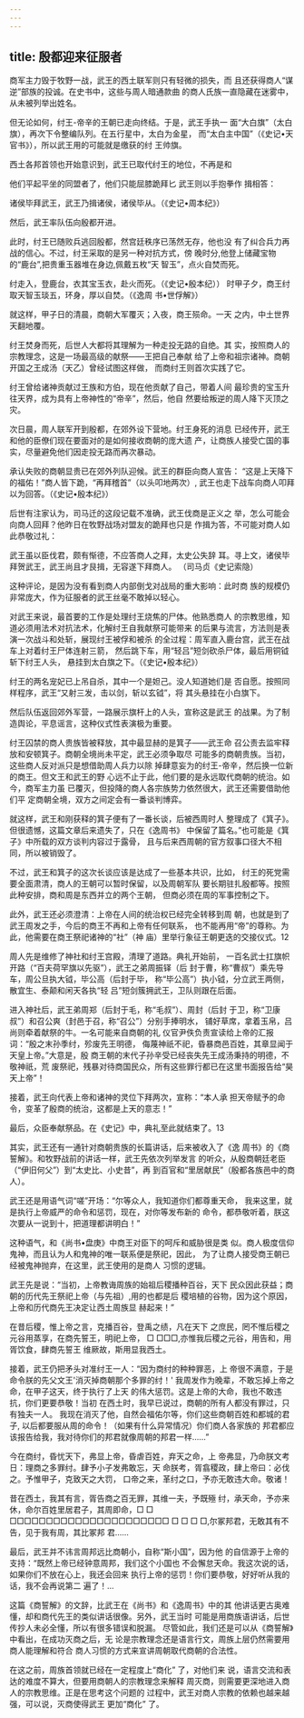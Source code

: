 ```yaml
---
---
---
```

title: 殷都迎来征服者
---



商军主力毁于牧野一战，武王的西土联军则只有轻微的损失，而 且还获得商人“谋逆”部族的投诚。在史书中，这些与周人暗通款曲 的商人氏族一直隐藏在迷雾中，从未被列举出姓名。

但无论如何，纣王-帝辛的王朝已走向终结。于是，武王手执一 面“大白旗”（太白旗），再次下令整编队列。在五行星中，太白为金星， 而“太白主中国”（《史记•天官书》），所以武王用的可能就是缴获的纣 王帅旗。

西土各邦首领也开始意识到，武王已取代纣王的地位，不再是和

他们平起平坐的同盟者了，他们只能屈膝跪拜匕 武王则以手抱拳作 揖相答：

诸侯毕拜武王，武王乃揖诸侯，诸侯毕从。（《史记•周本纪》）

然后，武王率队伍向殷都开进。

此时，纣王已随败兵逃回殷都，然宫廷秩序已荡然无存，他也没 有了纠合兵力再战的信心。不过，纣王采取的是另一种对抗方式，傍 晚时分,他登上储藏宝物的“鹿台”,把贵重玉器堆在身边,佩戴五枚“天 智玉”，点火自焚而死。

纣走入，登鹿台，衣其宝玉衣，赴火而死。（《史记•殷本纪）） 时甲子夕，商王纣取天智玉琰五，环身，厚以自焚。（《逸周 书•世俘解》）

就这样，甲子日的清晨，商朝大军覆灭；入夜，商王殒命。一天 之内，中土世界天翻地覆。

纣王焚身而死，后世人大都将其理解为一种走投无路的自绝。其 实，按照商人的宗教理念，这是一场最高级的献祭——王把自己奉献 给了上帝和祖宗诸神。商朝开国之王成汤（天乙）曾经试图这样做， 而商纣王则首次实践了它。

纣王曾给诸神贡献过王族和方伯，现在他贡献了自己，带着人间 最珍贵的宝玉升往天界，成为具有上帝神性的“帝辛”，然后，他自 然要给叛逆的周人降下灭顶之灾。

次日晨，周人联军开到殷都，在郊外设下营地。纣王身死的消息 已经传开，武王和他的臣僚们现在要面对的是如何接收商朝的庞大遗 产，让商族人接受亡国的事实，尽量避免他们因走投无路而再次暴动。

承认失败的商朝显贵已在郊外列队迎候。武王的群臣向商人宣告： “这是上天降下的福佑！”商人皆下跪，“再拜稽首”（以头叩地两次）, 武王也走下战车向商人叩拜以为回答。（《史记•殷本纪》）

后世有注家认为，司马迁的这段记载不准确，武王伐商是正义之 举，怎么可能会向商人回拜？他昨日在牧野战场对盟友的跪拜也只是 作揖为答，不可能对商人如此恭敬过礼：

武王虽以臣伐君，颇有惭德，不应答商人之拜，太史公失辞 耳。寻上文，诸侯毕拜贺武王，武王尚且才艮揖，无容遂下拜商人。 （司马贞《史记索隐）

这种评论，是因为没有看到商人内部倒戈对战局的重大影响：此时商 族的规模仍非常庞大，作为征服者的武王丝毫不敢掉以轻心。

对武王来说，最首要的工作是处理纣王烧焦的尸体。他熟悉商人 的宗教思维，知道必须用法术对抗法术，化解纣王自我献祭可能带来 的后果与流言，方法则是表演一次战斗和处斩，展现纣王被俘和被杀 的全过程：周军直入鹿台宫，武王在战车上对着纣王尸体连射三箭， 然后跳下车，用“轻吕”短剑砍杀尸体，最后用铜钺斩下纣王人头， 悬挂到太白旗之下。（《史记•殷本纪》）

纣王的两名宠妃已上吊自杀，其中一个是妲己。没人知道她们是 否自愿。按照同样程序，武王“又射三发，击以剑，斩以玄钺”，将 其头悬挂在小白旗下。

然后队伍返回郊外军营，一路展示旗杆上的人头，宣称这是武王 的战果。为了制造舆论，平息谣言，这种仪式性表演极为重要。

纣王囚禁的商人贵族皆被释放，其中最显赫的是箕子——武王命 召公责去监牢释放和安顿箕子。商朝全境尚未平定，武王必须争取尽 可能多的商朝贵族。当初，这些商人反对派只是想借助周人兵力以除 掉肆意妄为的纣王-帝辛，然后换一位新的商王。但文王和武王的野 心远不止于此，他们要的是永远取代商朝的统治。如今，商军主力虽 已覆灭，但投降的商人各宗族势力依然很大，武王还需要借助他们平 定商朝全境，双方之间定会有一番谈判博弈。

就这样，武王和刚获释的箕子便有了一番长谈，后被西周时人 整理成了《箕子》。但很遗憾，这篇文章后来遗失了，只在《逸周书》 中保留了篇名。”也可能是《箕子》中所载的双方谈判内容过于露骨， 且与后来西周朝的官方叙事口径大不相同，所以被销毁了。

不过，武王和箕子的这次长谈应该是达成了一些基本共识，比如， 纣王的死党需要全面肃清，商人的王朝可以暂时保留，以及周朝军队 要长期驻扎殷都等。按照此种安排，商和周是东西并立的两个王朝， 但商必须在周的军事控制之下。

此外，武王还必须澄清：上帝在人间的统治权已经完全转移到周 朝，也就是到了武王周发之手，今后的商王不再和上帝有任何联系， 也不能再用“帝”的尊称。为此，他需要在商王祭祀诸神的“社”（神 庙）里举行象征王朝更迭的交接仪式。12

周人先是维修了神社和纣王宫殿，清理了道路。典礼开始前， 一百名武士扛旗帜开路（“百夫荷罕旗以先驱”），武王之弟周振铎（后 封于曹，称“曹叔”）乘先导车，周公旦执大钺，毕公高（后封于毕， 称“毕公高”）执小钺，分立武王两侧，散宜生、泰颠和闲天各执“轻 吕”短剑簇拥武王，卫队则跟在后面。

进入神社后，武王弟周郑（后封于毛，称“毛叔”）、周封（后封 于卫，称“卫康叔”）和召公爽（封邑于召，称“召公”）分别手捧明水， 铺好草席，拿着玉帛，吕尚则牵着献祭的牛。一名可能来自商朝的礼 仪官尹佚负责宣读给上帝的汇报词：“殷之末孙季纣，殄废先王明德， 侮蔑神祇不祀，昏暴商邑百姓，其章显闻于天皇上帝。”大意是，殷 商王朝的末代子孙辛受已经丧失先王成汤秉持的明德，不敬神祇，荒 废祭祀，残暴对待商国民众，所有这些罪行都已在这里书面报告给“昊 天上帝”！

接着，武王向代表上帝和诸神的灵位下拜两次，宣称：“本人承 担天帝赋予的命令，变革了殷商的统治，这都是上天的意志！”

最后，众臣奉献祭品。在《史记》中，典礼至此就结束了。13

其实，武王还有一通针对商朝贵族的长篇讲话，后来被收入了《逸 周书》的《商誓解》。和牧野战前的讲话一样，武王先依次列举发言 的听众，从殷商朝廷老臣（“伊旧何父”）到“太史比、小史昔”，再 到百官和“里居献民”（殷都各族邑中的商人）。

武王还是用语气词“嗟”开场：“尔等众人，我知道你们都尊重天命， 我来这里，就是执行上帝威严的命令和惩罚，现在，对你等发布新的 命令，都恭敬听着，朕这次要从一说到十，把道理都讲明白！”

这种语气，和《尚书•盘庚》中商王对臣下的呵斥和威胁很是类 似。商人极度信仰鬼神，而且认为人和鬼神的唯一联系便是祭祀，因此， 为了让商人接受商王朝已经被鬼神抛弃，在这里，武王使用的是商人 习惯的逻辑。

武王先是说：“当初，上帝教诲周族的始祖后稷播种百谷，天下 民众因此获益；商朝的历代先王祭祀上帝（与先祖）,用的也都是后 稷培植的谷物，因为这个原因，上帝和历代商先王决定让西土周族显 赫起来！”

在昔后稷，惟上帝之言，克播百谷，登禹之绩，凡在天下 之庶民，罔不惟后稷之元谷用蒸享，在商先誓王，明祀上帝， □ □□□,亦惟我后稷之元谷，用告和，用胥饮食，肆商先誓王 维厥故，斯用显我西土。

接着，武王仍把矛头对准纣王一人：“因为商纣的种种罪恶，上 帝很不满意，于是命令朕的先父文王'消灭掉商朝那个多罪的纣！' 我周发作为晚辈，不敢忘掉上帝之命，在甲子这天，终于执行了上天 的伟大惩罚。这是上帝的大命，我也不敢违抗，你们更要恭敬！当初 在西土时，我早已说过，商朝的所有人都没有罪过，只有独夫一人。 我现在消灭了他，自然会福佑尔等，你们这些商朝百姓和都城的君子, 以后都要服从周的命令！（如果有什么异常情况）你们商人各家族的 邦君都应该报告给我，我对待你们的邦君就像周朝的邦君一样……”

今在商纣，昏忧天下，弗显上帝，昏虐百姓，弃天之命，上 帝弗显，乃命朕文考日：理商之多罪纣。肆予小子发弗敢忘，天 命朕考，胥翕稷政，肆上帝曰：必伐之。予惟甲子，克致天之大罚， 口帝之来，革纣之口，予亦无敢违大命。敬诸！

昔在西土，我其有言，胥告商之百无罪，其维一夫，予既殛 纣，承天命，予亦来休，命尔百姓里居君子，其周即命，□ □ □□□□□□□□□□□□□□□□□□□□□□ □ □ □ □,尔冢邦君，无敢其有不告，见于我有周，其比冢邦 君……

最后，武王并不讳言周邦远比商朝小，自称“斯小国”，因为他 的自信源于上帝的支持：“既然上帝已经钟意周邦，我们这个小国也 不会懈怠天命。我这次说的话，如果你们不放在心上，我还会回来 执行上帝的惩罚！你们要恭敬，好好听从我的话，我不会再说第二 遍了！…

这篇《商誓解》的文辞，比武王在《尚书》和《逸周书》中的其 他讲话更古奥难懂，却和商代先王的类似讲话很像。另外，武王当时 可能是用商族语讲话，后世传抄人未必全懂，所以有很多错误和脱漏。 尽管如此，我们还是可以从《商誓解》中看出，在成功灭商之后，无 论是宗教理念还是语言行文，周族上层仍然需要用商人能理解和符合 商人习惯的方式来宣讲周朝取代商朝的合法性。

在这之前，周族首领就已经在一定程度上“商化” 了，对他们来 说，语言交流和表达的难度不算大，但要用商朝人的宗教理念来解释 周灭商，则需要更深地进入商人的宗教思维。正是在思考这个问题的 过程中，武王对商人宗教的依赖也越来越强，可以说，灭商使得武王 更加“商化” 了。